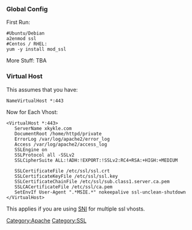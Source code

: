 === Global Config ===
First Run:
 #Ubuntu/Debian
 a2enmod ssl
 #Centos / RHEL:
 yum -y install mod_ssl

More Stuff:
TBA

=== Virtual Host ===
This assumes that you have:
 NameVirtualHost *:443

Now for Each Vhost:
<pre>
<VirtualHost *:443>
   ServerName xkykle.com
   DocumentRoot /home/httpd/private
   ErrorLog /var/log/apache2/error_log
   Access /var/log/apache2/access_log
   SSLEngine on
   SSLProtocol all -SSLv2
   SSLCipherSuite ALL:!ADH:!EXPORT:!SSLv2:RC4+RSA:+HIGH:+MEDIUM

   SSLCertificateFile /etc/ssl/ssl.crt
   SSLCertificateKeyFile /etc/ssl/ssl.key
   SSLCertificateChainFile /etc/ssl/sub.class1.server.ca.pem
   SSLCACertificateFile /etc/ssl/ca.pem
   SetEnvIf User-Agent ".*MSIE.*" nokeepalive ssl-unclean-shutdown
</VirtualHost>
</pre>

This applies if you are using [[SNI]] for multiple ssl vhosts.

[[Category:Apache]][[Category:SSL]]
